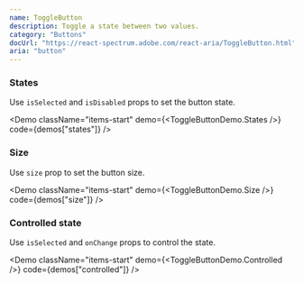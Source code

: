 ```yaml
---
name: ToggleButton
description: Toggle a state between two values.
category: "Buttons"
docUrl: "https://react-spectrum.adobe.com/react-aria/ToggleButton.html"
aria: "button"
---
```


### States

Use `isSelected` and `isDisabled` props to set the button state.

<Demo
  className="items-start"
  demo={<ToggleButtonDemo.States />}
  code={demos["states"]}
/>

### Size

Use `size` prop to set the button size.

<Demo
  className="items-start"
  demo={<ToggleButtonDemo.Size />}
  code={demos["size"]}
/>

### Controlled state

Use `isSelected` and `onChange` props to control the state.

<Demo
  className="items-start"
  demo={<ToggleButtonDemo.Controlled />}
  code={demos["controlled"]}
/>
